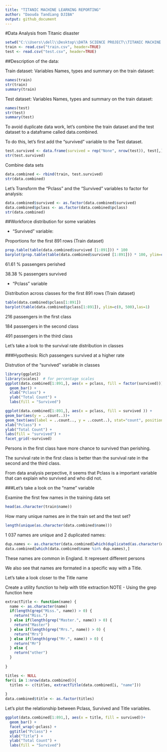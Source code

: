 ```yaml
---
title: "TITANIC MACHINE LEARNING REPORTING"
author: "Daouda Tandiang DJIBA"
output: github_document
---
```


#Data Analysis from Titanic disaster

```r
setwd("C:\\Users\\dell\\Desktop\\DATA SCIENCE PROJECT\\TITANIC MACHINE LEARNING FROM DISASTER")
train <- read.csv("train.csv", header=TRUE)
test <- read.csv("test.csv", header=TRUE)

```

##Description of the data:

Train dataset:
Variables Names, types and summary on the train dataset: 
```r
names(train)
str(train)
summary(train)
```

Test dataset:
Variables Names, types and summary on the train dataset:
```r
names(test)
str(test)
summary(test)
```
To avoid duplicate data work, let's combine the train dataset and the test  dataset to a dataframe called data.combined. 

To do this, let's first add the "survived" variable to the Test dataset.

```r
test.survived <- data.frame(survived = rep("None", nrow(test)), test[,])
str(test.survived)
```
Combine data sets
```r
data.combined <- rbind(train, test.survived)
str(data.combined)
```
Let's Transform the "Pclass" and the "Survived" variables to factor for analysis:
```r
data.combined$survived <- as.factor(data.combined$survived)
data.combined$pclass <- as.factor(data.combined$pclass)
str(data.combined)
```
##Workforce distribution for some variables

- "Survived" variable:

Proportions for the first 891 rows (Train dataset)
```r
prop.table(table(data.combined$survived [1:891])) * 100
barplot(prop.table(table(data.combined$survived [1:891])) * 100, ylim=c(0,50), las=1 )
```

61.61 % passengers perished

38.38 % passengers survived

- "Pclass" variable

Distribution across classes for the first 891 rows (Train dataset)
```r
table(data.combined$pclass[1:891])
barplot(table(data.combined$pclass[1:891]), ylim=c(0, 500),las=1)
```

216 passengers in the first class

184 passengers in the second class

491 passengers in the third class


Let's take a look to the survival rate distribution in classes

###Hypothesis: Rich passengers survived at a higher rate

Distrution of the "survived" variable in classes

```r
library(ggplot2)
library(scales)  # for percentage scales
ggplot(data.combined[1:891,], aes(x = pclass, fill = factor(survived))) +
  geom_bar() +
  xlab("Pclass") +
  ylab("Total Count") +
  labs(fill = "Survived") 
```

```r
ggplot(data.combined[1:891,], aes(x = pclass, fill = survived )) +
geom_bar(aes(y = ..count..))+
geom_text(aes(label = ..count.., y = ..count..), stat="count", position = position_stack(vjust = 0.5)) +
xlab("Pclass") + 
ylab("Total Count") + 
labs(fill = "survived") +
facet_grid(~survived)
```

Persons in the first class have more chance to survived than perishing.

The survival rate in the first class is better than the survival rate in the second and the third class.

From data analysis perpective, it seems that Pclass is a important variable that can explain who survived and who did not.

###Let's take a look on the "name" variable

Examine the first few names in the training data set

```r
head(as.character(train$name))
```

How many unique names are in the train set and the test set?

```r
length(unique(as.character(data.combined$name)))
```

1 037 names are unique and 2 duplicated names:

```r
dup.names <- as.character(data.combined[which(duplicated(as.character(data.combined$name))), "name"])
data.combined[which(data.combined$name %in% dup.names),]
```

These names are common in England. It represent different persons

We also see that names are formated in a specific way with a Title.

Let's take a look closer to the Title name

Create a utility function to help with title extraction
NOTE - Using the grep function here

```r
extractTitle <- function(name) {
  name <- as.character(name)
  if(length(grep("Miss.", name)) > 0) {
    return("Miss.")
  } else if(length(grep("Master.", name)) > 0) {
    return("Master")
  } else if(length(grep("Mrs.", name)) > 0) {
    return("Mrs")
  } else if(length(grep("Mr.", name)) > 0) {
    return("Mr")
  } else {
    return("other")
  }
    
}

titles <- NULL 
for(i in 1:nrow(data.combined)){
  titles <- c(titles, extractTitle(data.combined[i, "name"]))
  
}
data.combined$title <- as.factor(titles)
```

Let's plot the relationship between Pclass, Survived and Title variables.

```r
ggplot(data.combined[1:891,], aes(x = title, fill = survived))+
  geom_bar() +
  facet_wrap(~pclass) +
  ggtitle("Pclass") + 
  xlab("Title") +
  ylab("Total Count") +
  labs(fill = "Survived")
```

